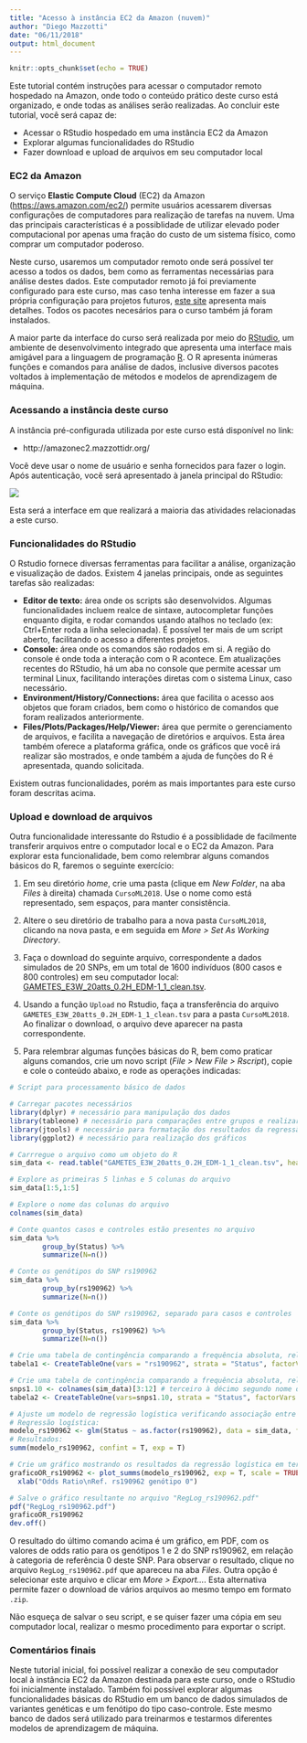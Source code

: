 ```yaml
---
title: "Acesso à instância EC2 da Amazon (nuvem)"
author: "Diego Mazzotti"
date: "06/11/2018"
output: html_document
---
```


```r
knitr::opts_chunk$set(echo = TRUE)
```

Este tutorial contém instruções para acessar o computador remoto hospedado na Amazon, onde todo o conteúdo prático deste curso está organizado, e onde todas as análises serão realizadas. Ao concluir este tutorial, você será capaz de:

- Acessar o RStudio hospedado em uma instância EC2 da Amazon
- Explorar algumas funcionalidades do RStudio
- Fazer download e upload de arquivos em seu computador local


### EC2 da Amazon

O serviço **Elastic Compute Cloud** (EC2) da Amazon (<https://aws.amazon.com/ec2/>) permite usuários acessarem diversas configurações de computadores para realização de tarefas na nuvem. Uma das principais características é a possiblidade de utilizar elevado poder computacional por apenas uma fração do custo de um sistema físico, como comprar um computador poderoso.  

Neste curso, usaremos um computador remoto onde será possível ter acesso a todos os dados, bem como as ferramentas necessárias para análise destes dados. Este computador remoto já foi previamente configurado para este curso, mas caso tenha interesse em fazer a sua própria configuração para projetos futuros, [este site](http://www.louisaslett.com/RStudio_AMI/) apresenta mais detalhes. Todos os pacotes necesários para o curso também já foram instalados.

A maior parte da interface do curso será realizada por meio do [RStudio](https://www.rstudio.com/), um ambiente de desenvolvimento integrado que apresenta uma interface mais amigável para a linguagem de programação [R](https://www.r-project.org/). O R apresenta inúmeras funções e comandos para análise de dados, inclusive diversos pacotes voltados à implementação de métodos e modelos de aprendizagem de máquina.

### Acessando a instância deste curso

A instância pré-configurada utilizada por este curso está disponível no link:

- http://amazonec2.mazzottidr.org/

Você deve usar o nome de usuário e senha fornecidos para fazer o login. Após autenticação, você será apresentado à janela principal do RStudio:

![](../images/screenshot_Rstudio.PNG)


Esta será a interface em que realizará a maioria das atividades relacionadas a este curso.

### Funcionalidades do RStudio

O Rstudio fornece diversas ferramentas para facilitar a análise, organização e visualização de dados. Existem 4 janelas principais, onde as seguintes tarefas são realizadas:  

- **Editor de texto:** área onde os scripts são desenvolvidos. Algumas funcionalidades incluem realce de sintaxe, autocompletar funções enquanto digita, e rodar comandos usando atalhos no teclado (ex: Ctrl+Enter roda a linha selecionada). É possível ter mais de um script aberto, facilitando o acesso a diferentes projetos.
- **Console:** área onde os comandos são rodados em si. A região do console é onde toda a interação com o R acontece. Em atualizações recentes do RStudio, há um aba no console que permite acessar um terminal Linux, facilitando interações diretas com o sistema Linux, caso necessário.
- **Environment/History/Connections:** área que facilita o acesso aos objetos que foram criados, bem como o histórico de comandos que foram realizados anteriormente.
- **Files/Plots/Packages/Help/Viewer:** área que permite o gerenciamento de arquivos, e facilita a navegação de diretórios e arquivos. Esta área também oferece a plataforma gráfica, onde os gráficos que você irá realizar são mostrados, e onde também a ajuda de funções do R é apresentada, quando solicitada.

Existem outras funcionalidades, porém as mais importantes para este curso foram descritas acima.

### Upload e download de arquivos

Outra funcionalidade interessante do Rstudio é a possiblidade de facilmente transferir arquivos entre o computador local e o EC2 da Amazon. Para explorar esta funcionalidade, bem como relembrar alguns comandos básicos do R, faremos o seguinte exercício:

1. Em seu diretório *home*, crie uma pasta (clique em *New Folder*, na aba *Files* à direita) chamada `CursoML2018`. Use o nome como está representado, sem espaços, para manter consistência.

2. Altere o seu diretório de trabalho para a nova pasta `CursoML2018`, clicando na nova pasta, e em seguida em *More > Set As Working Directory*.

3. Faça o download do seguinte arquivo, correspondente a dados simulados de 20 SNPs, em um total de 1600 indivíduos (800 casos e 800 controles) em seu computador local: [GAMETES_E3W_20atts_0.2H_EDM-1_1_clean.tsv](https://www.dropbox.com/s/5gazzk8z3qf93st/GAMETES_E3W_20atts_0.2H_EDM-1_1_clean.tsv?dl=1).

4. Usando a função `Upload` no Rstudio, faça a transferência do arquivo `GAMETES_E3W_20atts_0.2H_EDM-1_1_clean.tsv` para a pasta `CursoML2018`. Ao finalizar o download, o arquivo deve aparecer na pasta correspondente.

5. Para relembrar algumas funções básicas do R, bem como praticar alguns comandos, crie um novo script (*File > New File > Rscript*), copie e cole o conteúdo abaixo, e rode as operações indicadas:

```r

# Script para processamento básico de dados

# Carregar pacotes necessários
library(dplyr) # necessário para manipulação dos dados
library(tableone) # necessário para comparações entre grupos e realizar tabelas
library(jtools) # necessário para formatação dos resultados da regressão logística
library(ggplot2) # necessário para realização dos gráficos

# Carrregue o arquivo como um objeto do R
sim_data <- read.table("GAMETES_E3W_20atts_0.2H_EDM-1_1_clean.tsv", header = T)

# Explore as primeiras 5 linhas e 5 colunas do arquivo
sim_data[1:5,1:5]

# Explore o nome das colunas do arquivo
colnames(sim_data)

# Conte quantos casos e controles estão presentes no arquivo
sim_data %>%
        group_by(Status) %>%
        summarize(N=n())

# Conte os genótipos do SNP rs190962
sim_data %>%
        group_by(rs190962) %>%
        summarize(N=n())

# Conte os genótipos do SNP rs190962, separado para casos e controles
sim_data %>%
        group_by(Status, rs190962) %>%
        summarize(N=n())

# Crie uma tabela de contingência comparando a frequência absoluta, relativa e se há associação entre o SNP rs190962 e Status
tabela1 <- CreateTableOne(vars = "rs190962", strata = "Status", factorVars = "rs190962", data = sim_data)

# Crie uma tabela de contingência comparando a frequência absoluta, relativa e se há associação entre os 10 primeiros SNPs e Status
snps1.10 <- colnames(sim_data)[3:12] # terceiro à décimo segundo nome das colunas
tabela2 <- CreateTableOne(vars=snps1.10, strata = "Status", factorVars = snps1.10, data = sim_data)

# Ajuste um modelo de regressão logística verificando associação entre SNP rs190962 e Status
# Regressão logística:
modelo_rs190962 <- glm(Status ~ as.factor(rs190962), data = sim_data, family = binomial(link='logit'))
# Resultados:
summ(modelo_rs190962, confint = T, exp = T)

# Crie um gráfico mostrando os resultados da regressão logística em termos de odds ratio para o SNP rs123462
graficoOR_rs190962 <- plot_summs(modelo_rs190962, exp = T, scale = TRUE) +
  xlab("Odds Ratio\nRef. rs190962 genótipo 0")

# Salve o gráfico resultante no arquivo "RegLog_rs190962.pdf"
pdf("RegLog_rs190962.pdf")
graficoOR_rs190962
dev.off()
```


O resultado do último comando acima é um gráfico, em PDF, com os valores de odds ratio para os genótipos 1 e 2 do SNP rs190962, em relação à categoria de referência 0 deste SNP. Para observar o resultado, clique no arquivo `RegLog_rs190962.pdf` que apareceu na aba *Files*. Outra opção é selecionar este arquivo e clicar em *More > Export...*. Esta alternativa permite fazer o download de vários arquivos ao mesmo tempo em formato `.zip`.  

Não esqueça de salvar o seu script, e se quiser fazer uma cópia em seu computador local, realizar o mesmo procedimento para exportar o script.

### Comentários finais

Neste tutorial inicial, foi possível realizar a conexão de seu computador local à instância EC2 da Amazon destinada para este curso, onde o RStudio foi inicialmente instalado. Também foi possível explorar algumas funcionalidades básicas do RStudio em um banco de dados simulados de variantes genéticas e um fenótipo do tipo caso-controle. Este mesmo banco de dados será utilizado para treinarmos e testarmos diferentes modelos de aprendizagem de máquina.